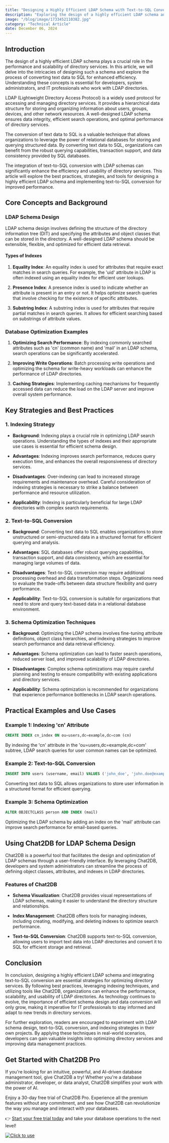 ```yaml
---
title: "Designing a Highly Efficient LDAP Schema with Text-to-SQL Conversion"
description: "Exploring the design of a highly efficient LDAP schema and the conversion of text data to SQL for improved performance."
image: "/blog/image/1733452110382.jpg"
category: "Technical Article"
date: December 06, 2024
---
```


## Introduction

The design of a highly efficient LDAP schema plays a crucial role in the performance and scalability of directory services. In this article, we will delve into the intricacies of designing such a schema and explore the process of converting text data to SQL for enhanced efficiency. Understanding these concepts is essential for developers, system administrators, and IT professionals who work with LDAP directories.

LDAP (Lightweight Directory Access Protocol) is a widely used protocol for accessing and managing directory services. It provides a hierarchical data structure for storing and organizing information about users, groups, devices, and other network resources. A well-designed LDAP schema ensures data integrity, efficient search operations, and optimal performance of directory services.

The conversion of text data to SQL is a valuable technique that allows organizations to leverage the power of relational databases for storing and querying structured data. By converting text data to SQL, organizations can benefit from the robust querying capabilities, transaction support, and data consistency provided by SQL databases.

The integration of text-to-SQL conversion with LDAP schemas can significantly enhance the efficiency and usability of directory services. This article will explore the best practices, strategies, and tools for designing a highly efficient LDAP schema and implementing text-to-SQL conversion for improved performance.

## Core Concepts and Background

### LDAP Schema Design

LDAP schema design involves defining the structure of the directory information tree (DIT) and specifying the attributes and object classes that can be stored in the directory. A well-designed LDAP schema should be extensible, flexible, and optimized for efficient data retrieval.

#### Types of Indexes

1. **Equality Index**: An equality index is used for attributes that require exact matches in search queries. For example, the 'uid' attribute in LDAP is often indexed using an equality index for efficient user lookups.

2. **Presence Index**: A presence index is used to indicate whether an attribute is present in an entry or not. It helps optimize search queries that involve checking for the existence of specific attributes.

3. **Substring Index**: A substring index is used for attributes that require partial matches in search queries. It allows for efficient searching based on substrings of attribute values.

### Database Optimization Examples

1. **Optimizing Search Performance**: By indexing commonly searched attributes such as 'cn' (common name) and 'mail' in an LDAP schema, search operations can be significantly accelerated.

2. **Improving Write Operations**: Batch processing write operations and optimizing the schema for write-heavy workloads can enhance the performance of LDAP directories.

3. **Caching Strategies**: Implementing caching mechanisms for frequently accessed data can reduce the load on the LDAP server and improve overall system performance.

## Key Strategies and Best Practices

### 1. Indexing Strategy

- **Background**: Indexing plays a crucial role in optimizing LDAP search operations. Understanding the types of indexes and their appropriate use cases is essential for efficient schema design.

- **Advantages**: Indexing improves search performance, reduces query execution time, and enhances the overall responsiveness of directory services.

- **Disadvantages**: Over-indexing can lead to increased storage requirements and maintenance overhead. Careful consideration of indexing strategies is necessary to strike a balance between performance and resource utilization.

- **Applicability**: Indexing is particularly beneficial for large LDAP directories with complex search requirements.

### 2. Text-to-SQL Conversion

- **Background**: Converting text data to SQL enables organizations to store unstructured or semi-structured data in a structured format for efficient querying and analysis.

- **Advantages**: SQL databases offer robust querying capabilities, transaction support, and data consistency, which are essential for managing large volumes of data.

- **Disadvantages**: Text-to-SQL conversion may require additional processing overhead and data transformation steps. Organizations need to evaluate the trade-offs between data structure flexibility and query performance.

- **Applicability**: Text-to-SQL conversion is suitable for organizations that need to store and query text-based data in a relational database environment.

### 3. Schema Optimization Techniques

- **Background**: Optimizing the LDAP schema involves fine-tuning attribute definitions, object class hierarchies, and indexing strategies to improve search performance and data retrieval efficiency.

- **Advantages**: Schema optimization can lead to faster search operations, reduced server load, and improved scalability of LDAP directories.

- **Disadvantages**: Complex schema optimizations may require careful planning and testing to ensure compatibility with existing applications and directory services.

- **Applicability**: Schema optimization is recommended for organizations that experience performance bottlenecks in LDAP search operations.

## Practical Examples and Use Cases

### Example 1: Indexing 'cn' Attribute

```sql
CREATE INDEX cn_index ON ou=users,dc=example,dc=com (cn)
```

By indexing the 'cn' attribute in the 'ou=users,dc=example,dc=com' subtree, LDAP search queries for user common names can be optimized.

### Example 2: Text-to-SQL Conversion

```sql
INSERT INTO users (username, email) VALUES ('john_doe', 'john.doe@example.com')
```

Converting text data to SQL allows organizations to store user information in a structured format for efficient querying.

### Example 3: Schema Optimization

```sql
ALTER OBJECTCLASS person ADD INDEX (mail)
```

Optimizing the LDAP schema by adding an index on the 'mail' attribute can improve search performance for email-based queries.

## Using Chat2DB for LDAP Schema Design

Chat2DB is a powerful tool that facilitates the design and optimization of LDAP schemas through a user-friendly interface. By leveraging Chat2DB, developers and system administrators can streamline the process of defining object classes, attributes, and indexes in LDAP directories.

### Features of Chat2DB

- **Schema Visualization**: Chat2DB provides visual representations of LDAP schemas, making it easier to understand the directory structure and relationships.

- **Index Management**: Chat2DB offers tools for managing indexes, including creating, modifying, and deleting indexes to optimize search performance.

- **Text-to-SQL Conversion**: Chat2DB supports text-to-SQL conversion, allowing users to import text data into LDAP directories and convert it to SQL for efficient storage and retrieval.

## Conclusion

In conclusion, designing a highly efficient LDAP schema and integrating text-to-SQL conversion are essential strategies for optimizing directory services. By following best practices, leveraging indexing techniques, and utilizing tools like Chat2DB, organizations can enhance the performance, scalability, and usability of LDAP directories. As technology continues to evolve, the importance of efficient schema design and data conversion will only grow, making it imperative for IT professionals to stay informed and adapt to new trends in directory services.

For further exploration, readers are encouraged to experiment with LDAP schema design, text-to-SQL conversion, and indexing strategies in their own projects. By applying these techniques in real-world scenarios, developers can gain valuable insights into optimizing directory services and improving data management practices.

## Get Started with Chat2DB Pro

If you're looking for an intuitive, powerful, and AI-driven database management tool, give Chat2DB a try! Whether you're a database administrator, developer, or data analyst, Chat2DB simplifies your work with the power of AI.

Enjoy a 30-day free trial of Chat2DB Pro. Experience all the premium features without any commitment, and see how Chat2DB can revolutionize the way you manage and interact with your databases.

👉 [Start your free trial today](https://chat2db.ai/pricing) and take your database operations to the next level!


[![Click to use](/image/blog/bg/chat2db.jpg)](https://app.chat2db-ai.com/)
